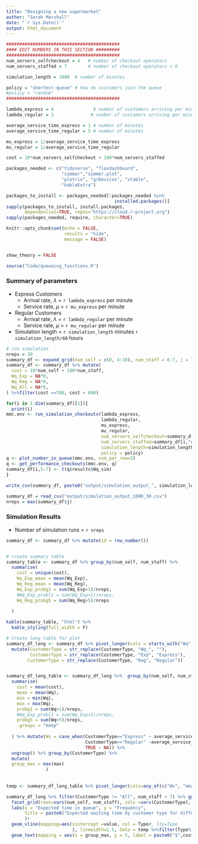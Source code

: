 ```yaml
---
title: "Designing a new supermarket"
author: "Sarah Marshall"
date: "`r Sys.Date()`"
output: html_document
---
```



```r
###########################################
#### EDIT NUMBERS IN THIS SECTION #########
###########################################
num_servers_selfcheckout = 4   # number of checkout operators
num_servers_staffed = 7        # number of checkout operators > 0

simulation_length = 1000  # number of minutes

policy = "shortest-queue" # how do customers join the queue
#policy = "random"
###########################################
```





```r
lambda_express = 4               # number of customers arriving per minute
lambda_regular = 1              # number of customers arriving per minute

average_service_time_express = 1 # number of minutes
average_service_time_regular = 5 # number of minutes

mu_express = 1/average_service_time_express
mu_regular = 1/average_service_time_regular

cost = 10*num_servers_selfcheckout + 100*num_servers_staffed
```




```r
packages_needed <- c("tidyverse", "flexdashboard", 
                     "simmer","simmer.plot",
                     "plotrix", "grDevices", "xtable",
                     "kableExtra")

packages_to_install <- packages_needed[!packages_needed %in%
                                         installed.packages()]
sapply(packages_to_install, install.packages,
       dependencies=TRUE, repos="https://cloud.r-project.org")
sapply(packages_needed, require, character=TRUE)

knitr::opts_chunk$set(echo = FALSE, 
                      results = "hide", 
                      message = FALSE)


show_theory = FALSE

source("Code/queueing_functions.R")
```



### **Summary of parameters**



* Express Customers 
  - Arrival rate, $\lambda$ = `r lambda_express` per minute
  - Service rate, $\mu$ = `r mu_express` per minute
* Regular Customers 
  - Arrival rate, $\lambda$ = `r lambda_regular` per minute
  - Service rate, $\mu$ = `r mu_regular` per minute

* Simulation length = `r simulation_length` minutes `r simulation_length/60` hours


```r
# run simulation
nreps = 30
summary_df <- expand_grid(num_self = c(0, 4:10), num_staff = 6:7, j = 1:nreps)
summary_df <- summary_df %>% mutate(
  cost = 10*num_self + 100*num_staff,
  Wq_Exp = NA*0,
  Wq_Reg = NA*0,
  Wq_All = NA*0,
) %>%filter(cost <=700, cost > 600)

for(i in 1:dim(summary_df)[1]){
  print(i)
mmc.env <- run_simulation_checkouts(lambda_express,
                                    lambda_regular,
                                    mu_express,
                                    mu_regular,
                                    num_servers_selfcheckout=summary_df[i,"num_self"] %>%pull(),
                                    num_servers_staffed=summary_df[i,"num_staff"]%>%pull(),
                                    simulation_length=simulation_length,
                                    policy = policy)
q <- plot_number_in_queue(mmc.env, num_per_row=3)
q <- get_performance_checkouts(mmc.env, q)
summary_df[i,5:7] <- t(q$results$Wq_sim)
}

write_csv(summary_df, paste0("output/simulation_output_", simulation_length, "_", nreps, ".csv"))
```


```r
summary_df = read_csv("output/simulation_output_1000_30.csv")
nreps = max(summary_df$j)
```

### **Simulation Results**

* Number of simulation runs = `r nreps`


```r

summary_df <- summary_df %>% mutate(id = row_number())


# create summary table
summary_table <- summary_df %>% group_by(num_self, num_staff) %>% 
  summarise(
    cost = unique(cost),
    Wq_Exp_mean = mean(Wq_Exp),
    Wq_Reg_mean = mean(Wq_Reg),
    Wq_Exp_probg1 = sum(Wq_Exp>1)/nreps,
    #Wq_Exp_probl1 = sum(Wq_Exp<1)/nreps,
    Wq_Reg_probg5 = sum(Wq_Reg>5)/nreps
    
  )

kable(summary_table, "html") %>%
  kable_styling(full_width = F)

```



```r

# Create long table for plot
summary_df_long <- summary_df %>% pivot_longer(cols = starts_with("Wq"), values_to = "Wq", names_to = "CustomerType") %>% 
  mutate(CustomerType = str_replace(CustomerType, "Wq_", ""),
         CustomerType = str_replace(CustomerType, "Exp", "Express"),
        CustomerType = str_replace(CustomerType, "Reg", "Regular"))


summary_df_long_table <- summary_df_long %>%  group_by(num_self, num_staff, CustomerType) %>% 
  summarise(
    cost = mean(cost),
    mean = mean(Wq),
    min = min(Wq),
    max = max(Wq),
    probg1 = sum(Wq>1)/nreps,
    #Wq_Exp_probl1 = sum(Wq_Exp<1)/nreps,
    probg5 = sum(Wq>5)/nreps,
    .groups = "keep"
    
  ) %>% mutate(Ws = case_when(CustomerType=="Express" ~ average_service_time_express,
                              CustomerType=="Regular" ~average_service_time_regular,
                              TRUE ~ NA)) %>% 
  ungroup() %>% group_by(CustomerType) %>%
  mutate(
  group_max = max(max)
               )
  
               
temp <- summary_df_long_table %>% pivot_longer(cols=any_of(c("Ws", "mean", "min", "max")), names_to = "Type", values_to = "value") %>% filter(CustomerType!="All")
```

```r
summary_df_long %>% filter(CustomerType != "All", num_staff < 7) %>% ggplot() + geom_histogram(aes(x=Wq), bins=20) +
  facet_grid(rows=vars(num_self, num_staff), cols =vars(CustomerType), scales = "free", labeller = label_both)+
  labs(x = "Expected time in queue", y = "Frequency", 
       title = paste0("Expected waiting time by customer type for different configurations\nn=", nreps, " simulation runs"),
       )+
  geom_vline(mapping=aes(xintercept =value, col = Type#, lty=Type
                         ), linewidth=1.5, data = temp %>%filter(Type%in%c("mean", "Ws")))+
  geom_text(mapping = aes(x = group_max, y = 5, label = paste0("$",cost)), data = summary_df_long_table %>% filter(CustomerType!="All"), )

```


